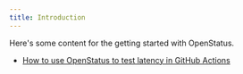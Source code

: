 ```yaml
---
title: Introduction
---
```


Here's some content for the getting started with OpenStatus.

- [How to use OpenStatus to test latency in GitHub Actions](/guides/test-latency-cf-workers-in-github-actions)


